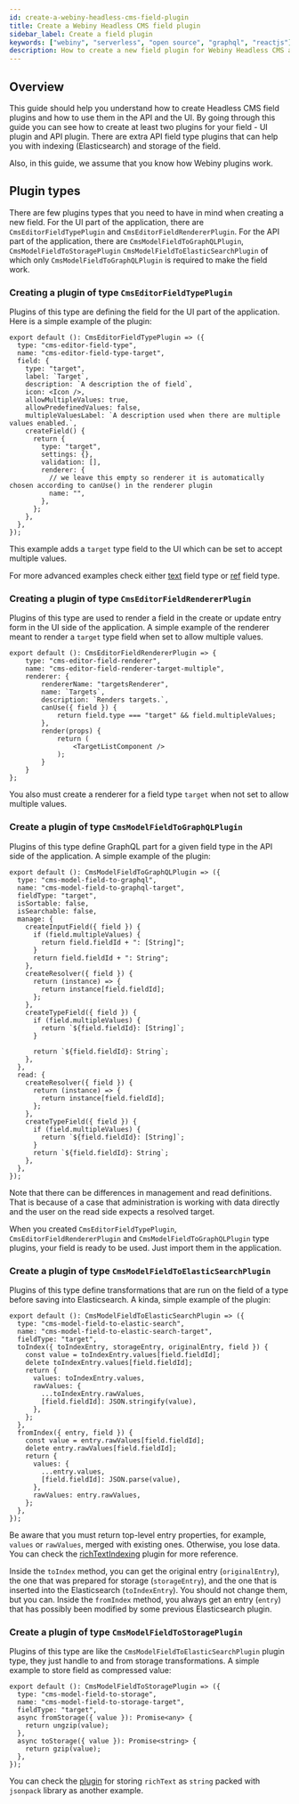 ```yaml
---
id: create-a-webiny-headless-cms-field-plugin
title: Create a Webiny Headless CMS field plugin
sidebar_label: Create a field plugin
keywords: ["webiny", "serverless", "open source", "graphql", "reactjs"]
description: How to create a new field plugin for Webiny Headless CMS application? We need to create both UI and API field plugins, which we go through in this guide.
---
```


## Overview

This guide should help you understand how to create Headless CMS field plugins and how to use them in the API and the UI. By going through this guide you can see how to create at least two plugins for your field - UI plugin and API plugin. There are extra API field type plugins that can help you with indexing (Elasticsearch) and storage of the field.

Also, in this guide, we assume that you know how Webiny plugins work.

## Plugin types

There are few plugins types that you need to have in mind when creating a new field. For the UI part of the application, there are `CmsEditorFieldTypePlugin` and `CmsEditorFieldRendererPlugin`. For the API part of the application, there are `CmsModelFieldToGraphQLPlugin`, `CmsModelFieldToStoragePlugin` `CmsModelFieldToElasticSearchPlugin` of which only `CmsModelFieldToGraphQLPlugin` is required to make the field work.

### Creating a plugin of type `CmsEditorFieldTypePlugin`

Plugins of this type are defining the field for the UI part of the application.
Here is a simple example of the plugin:

```
export default (): CmsEditorFieldTypePlugin => ({
  type: "cms-editor-field-type",
  name: "cms-editor-field-type-target",
  field: {
    type: "target",
    label: `Target`,
    description: `A description the of field`,
    icon: <Icon />,
    allowMultipleValues: true,
    allowPredefinedValues: false,
    multipleValuesLabel: `A description used when there are multiple values enabled.`,
    createField() {
      return {
        type: "target",
        settings: {},
        validation: [],
        renderer: {
          // we leave this empty so renderer it is automatically chosen according to canUse() in the renderer plugin
          name: "",
        },
      };
    },
  },
});

```

This example adds a `target` type field to the UI which can be set to accept multiple values.

For more advanced examples check either [text](https://github.com/webiny/webiny-js/blob/de23b3428e0e280b86584db556a91013993dd6d0/packages/app-headless-cms/src/admin/plugins/fields/text.tsx) field type or [ref](https://github.com/webiny/webiny-js/blob/de23b3428e0e280b86584db556a91013993dd6d0/packages/app-headless-cms/src/admin/plugins/fields/ref.tsx) field type.

### Creating a plugin of type `CmsEditorFieldRendererPlugin`

Plugins of this type are used to render a field in the create or update entry form in the UI side of the application.
A simple example of the renderer meant to render a `target` type field when set to allow multiple values.

```
export default (): CmsEditorFieldRendererPlugin => {
    type: "cms-editor-field-renderer",
    name: "cms-editor-field-renderer-target-multiple",
    renderer: {
        rendererName: "targetsRenderer",
        name: `Targets`,
        description: `Renders targets.`,
        canUse({ field }) {
            return field.type === "target" && field.multipleValues;
        },
        render(props) {
            return (
                <TargetListComponent />
            );
        }
    }
};

```

You also must create a renderer for a field type `target` when not set to allow multiple values.

### Create a plugin of type `CmsModelFieldToGraphQLPlugin`

Plugins of this type define GraphQL part for a given field type in the API side of the application.
A simple example of the plugin:

```
export default (): CmsModelFieldToGraphQLPlugin => ({
  type: "cms-model-field-to-graphql",
  name: "cms-model-field-to-graphql-target",
  fieldType: "target",
  isSortable: false,
  isSearchable: false,
  manage: {
    createInputField({ field }) {
      if (field.multipleValues) {
        return field.fieldId + ": [String]";
      }
      return field.fieldId + ": String";
    },
    createResolver({ field }) {
      return (instance) => {
        return instance[field.fieldId];
      };
    },
    createTypeField({ field }) {
      if (field.multipleValues) {
        return `${field.fieldId}: [String]`;
      }

      return `${field.fieldId}: String`;
    },
  },
  read: {
    createResolver({ field }) {
      return (instance) => {
        return instance[field.fieldId];
      };
    },
    createTypeField({ field }) {
      if (field.multipleValues) {
        return `${field.fieldId}: [String]`;
      }
      return `${field.fieldId}: String`;
    },
  },
});

```

Note that there can be differences in management and read definitions. That is because of a case that administration is working with data directly and the user on the read side expects a resolved target.

When you created `CmsEditorFieldTypePlugin`, `CmsEditorFieldRendererPlugin` and `CmsModelFieldToGraphQLPlugin` type plugins, your field is ready to be used. Just import them in the application.

### Create a plugin of type `CmsModelFieldToElasticSearchPlugin`

Plugins of this type define transformations that are run on the field of a type before saving into Elasticsearch.
A kinda, simple example of the plugin:

```
export default (): CmsModelFieldToElasticSearchPlugin => ({
  type: "cms-model-field-to-elastic-search",
  name: "cms-model-field-to-elastic-search-target",
  fieldType: "target",
  toIndex({ toIndexEntry, storageEntry, originalEntry, field }) {
    const value = toIndexEntry.values[field.fieldId];
    delete toIndexEntry.values[field.fieldId];
    return {
      values: toIndexEntry.values,
      rawValues: {
        ...toIndexEntry.rawValues,
        [field.fieldId]: JSON.stringify(value),
      },
    };
  },
  fromIndex({ entry, field }) {
    const value = entry.rawValues[field.fieldId];
    delete entry.rawValues[field.fieldId];
    return {
      values: {
        ...entry.values,
        [field.fieldId]: JSON.parse(value),
      },
      rawValues: entry.rawValues,
    };
  },
});

```

Be aware that you must return top-level entry properties, for example, `values` or `rawValues`, merged with existing ones. Otherwise, you lose data. You can check the [richTextIndexing](https://github.com/webiny/webiny-js/blob/74466282f9a4abd97421d8cf8a3122b5957f4576/packages/api-headless-cms/src/content/plugins/es/indexing/richTextIndexing.ts) plugin for more reference.

Inside the `toIndex` method, you can get the original entry (`originalEntry`), the one that was prepared for storage (`storageEntry`), and the one that is inserted into the Elasticsearch (`toIndexEntry`). You should not change them, but you can.
Inside the `fromIndex` method, you always get an entry (`entry`) that has possibly been modified by some previous Elasticsearch plugin.

### Create a plugin of type `CmsModelFieldToStoragePlugin`

Plugins of this type are like the `CmsModelFieldToElasticSearchPlugin` plugin type, they just handle to and from storage transformations.
A simple example to store field as compressed value:

```
export default (): CmsModelFieldToStoragePlugin => ({
  type: "cms-model-field-to-storage",
  name: "cms-model-field-to-storage-target",
  fieldType: "target",
  async fromStorage({ value }): Promise<any> {
    return ungzip(value);
  },
  async toStorage({ value }): Promise<string> {
    return gzip(value);
  },
});

```

You can check the [plugin](https://github.com/webiny/webiny-js/blob/de23b3428e0e280b86584db556a91013993dd6d0/packages/api-headless-cms/src/content/plugins/fieldsStorage/richTextStorage.ts) for storing `richText` as `string` packed with `jsonpack` library as another example.
